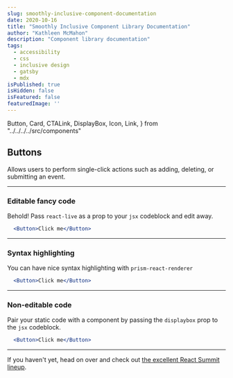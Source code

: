```yaml
---
slug: smoothly-inclusive-component-documentation
date: 2020-10-16
title: "Smoothly Inclusive Component Library Documentation"
author: "Kathleen McMahon"
description: "Component library documentation"
tags:
  - accessibility
  - css
  - inclusive design
  - gatsby
  - mdx
isPublished: true
isHidden: false
isFeatured: false
featuredImage: ''
---
```


  Button,
  Card,
  CTALink,
  DisplayBox,
  Icon,
  Link,
} from "../../../../src/components"

## Buttons

Allows users to perform single-click actions such as adding, deleting, or submitting an event.

---

### Editable fancy code

Behold! Pass `react-live` as a prop to your `jsx` codeblock and edit away.

```jsx react-live
  <Button>Click me</Button>
```
---

### Syntax highlighting

You can have nice syntax highlighting with `prism-react-renderer`
<p></p>

```jsx
  <Button>Click me</Button>
```
---

### Non-editable code

Pair your static code with a component by passing the `displaybox` prop to the `jsx` codeblock.

```jsx displaybox
  <Button>Click me</Button>
```

---

If you haven't yet, head on over and check out [the excellent React Summit lineup](https://reactsummit.com/).
